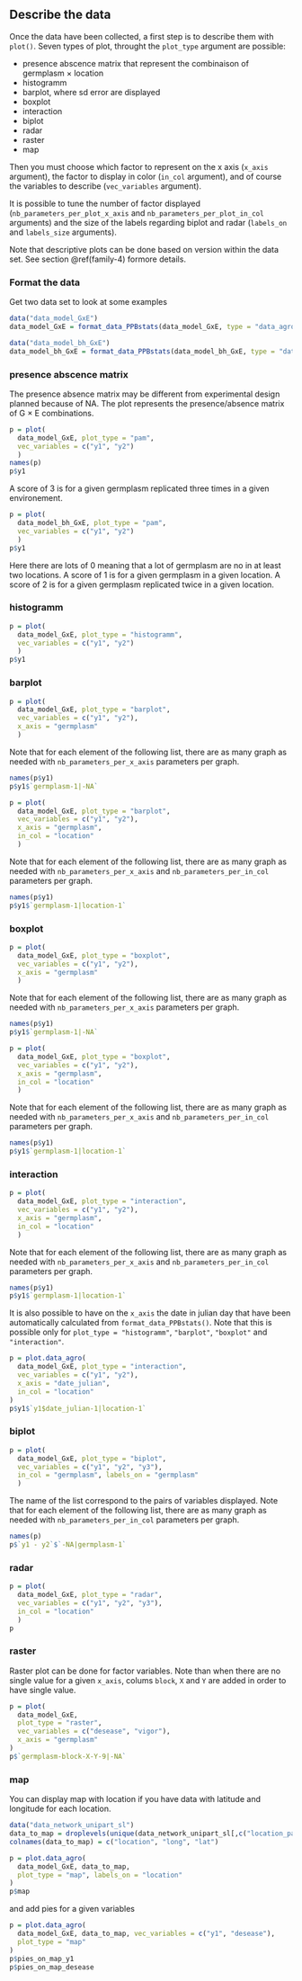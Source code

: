 ## Describe the data {#describe-data-agro}

Once the data have been collected, a first step is to describe them with `plot()`.
Seven types of plot, throught the `plot_type` argument are possible:

- presence abscence matrix that represent the combinaison of germplasm $\times$ location
- histogramm
- barplot, where sd error are displayed
- boxplot
- interaction
- biplot
- radar
- raster
- map

Then you must choose which factor to represent on the x axis (`x_axis` argument),
the factor to display in color (`in_col` argument), and of course the variables to describe (`vec_variables` argument).

It is possible to tune the number of factor displayed (`nb_parameters_per_plot_x_axis` and `nb_parameters_per_plot_in_col` arguments) and the size of the labels regarding biplot and radar (`labels_on` and `labels_size` arguments).

Note that descriptive plots can be done based on version within the data set.
See section \@ref(family-4) formore details.

### Format the data

Get two data set to look at some examples
```r
data("data_model_GxE")
data_model_GxE = format_data_PPBstats(data_model_GxE, type = "data_agro")

data("data_model_bh_GxE")
data_model_bh_GxE = format_data_PPBstats(data_model_bh_GxE, type = "data_agro")
```


### presence abscence matrix

The presence absence matrix may be different from experimental design planned because of NA.
The plot represents the presence/absence matrix of G $\times$ E combinations.

```r
p = plot(
  data_model_GxE, plot_type = "pam",
  vec_variables = c("y1", "y2")
  )
names(p)
p$y1
```

A score of 3 is for a given germplasm replicated three times in a given environement.

```r
p = plot(
  data_model_bh_GxE, plot_type = "pam",
  vec_variables = c("y1", "y2")
  )
p$y1
```

Here there are lots of 0 meaning that a lot of germplasm are no in at least two locations.
A score of 1 is for a given germplasm in a given location.
A score of 2 is for a given germplasm replicated twice in a given location.


### histogramm

```r
p = plot(
  data_model_GxE, plot_type = "histogramm",
  vec_variables = c("y1", "y2")
  )
p$y1
```


### barplot

```r
p = plot(
  data_model_GxE, plot_type = "barplot",
  vec_variables = c("y1", "y2"),
  x_axis = "germplasm"
  )
```

Note that for each element of the following list, there are as many graph as needed with `nb_parameters_per_x_axis` parameters per graph.

```r
names(p$y1)
p$y1$`germplasm-1|-NA`
```

```r
p = plot(
  data_model_GxE, plot_type = "barplot",
  vec_variables = c("y1", "y2"),
  x_axis = "germplasm",
  in_col = "location"
  )
```

Note that for each element of the following list, there are as many graph as needed with `nb_parameters_per_x_axis` and `nb_parameters_per_in_col` parameters per graph.
```r
names(p$y1)
p$y1$`germplasm-1|location-1`
```


### boxplot

```r
p = plot(
  data_model_GxE, plot_type = "boxplot",
  vec_variables = c("y1", "y2"),
  x_axis = "germplasm"
  )
```

Note that for each element of the following list, there are as many graph as needed with `nb_parameters_per_x_axis` parameters per graph.

```r
names(p$y1)
p$y1$`germplasm-1|-NA`
```

```r
p = plot(
  data_model_GxE, plot_type = "boxplot",
  vec_variables = c("y1", "y2"),
  x_axis = "germplasm",
  in_col = "location"
  )
```

Note that for each element of the following list, there are as many graph as needed with `nb_parameters_per_x_axis` and `nb_parameters_per_in_col` parameters per graph.
```r
names(p$y1)
p$y1$`germplasm-1|location-1`
```


### interaction

```r
p = plot(
  data_model_GxE, plot_type = "interaction",
  vec_variables = c("y1", "y2"),
  x_axis = "germplasm",
  in_col = "location"
  )
```

Note that for each element of the following list, there are as many graph as needed with `nb_parameters_per_x_axis` and `nb_parameters_per_in_col` parameters per graph.
```r
names(p$y1)
p$y1$`germplasm-1|location-1`
```

It is also possible to have on the `x_axis` the date in julian day that have been automatically calculated from `format_data_PPBstats()`. 
Note that this is possible only for `plot_type = "histogramm"`, `"barplot"`, `"boxplot"` and `"interaction"`.

```r
p = plot.data_agro(
  data_model_GxE, plot_type = "interaction",
  vec_variables = c("y1", "y2"),
  x_axis = "date_julian",
  in_col = "location"
)
p$y1$`y1$date_julian-1|location-1`
```



### biplot

```r
p = plot(
  data_model_GxE, plot_type = "biplot",
  vec_variables = c("y1", "y2", "y3"),
  in_col = "germplasm", labels_on = "germplasm"
  )
```

The name of the list correspond to the pairs of variables displayed.
Note that for each element of the following list, there are as many graph as needed with `nb_parameters_per_in_col` parameters per graph.
```r
names(p)
p$`y1 - y2`$`-NA|germplasm-1`
```


### radar

```r
p = plot(
  data_model_GxE, plot_type = "radar",
  vec_variables = c("y1", "y2", "y3"),
  in_col = "location"
  )
p
```

### raster

Raster plot can be done for factor variables.
Note than when there are no single value for a given `x_axis`, colums `block`, `X` and `Y` are added in order to have single value.

```r
p = plot(
  data_model_GxE, 
  plot_type = "raster", 
  vec_variables = c("desease", "vigor"), 
  x_axis = "germplasm"
)
p$`germplasm-block-X-Y-9|-NA`
```

### map
You can display map with location if you have data with latitude and longitude for each location.

```r
data("data_network_unipart_sl")
data_to_map = droplevels(unique(data_network_unipart_sl[,c("location_parent", "long_parent", "lat_parent")]))
colnames(data_to_map) = c("location", "long", "lat")
```



```r
p = plot.data_agro(
  data_model_GxE, data_to_map,
  plot_type = "map", labels_on = "location"
)
p$map
```

and add pies for a given variables
```r
p = plot.data_agro(
  data_model_GxE, data_to_map, vec_variables = c("y1", "desease"),
  plot_type = "map"
)
p$pies_on_map_y1
p$pies_on_map_desease
```

